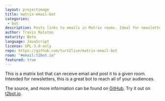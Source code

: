 ```yaml
---
layout: projectimage
title: matrix-email-bot
categories: 
 - bot
description: Posts links to emails in Matrix rooms. Ideal for newsletter distribution.
author: Travis Ralston
maturity: Beta
language: JavaScript
license: GPL-3.0-only
repo: https://github.com/turt2live/matrix-email-bot
room: "#email:t2bot.io"
featured: true
---
```


This is a matrix bot that can receive email and post it to a given room. Intended for newsletters, this is a great bot to reach all of your audiences.

The source, and more information can be found on [GitHub](https://github.com/turt2live/matrix-email-bot). Try it out on [t2bot.io](https://t2bot.io/emailbot).
